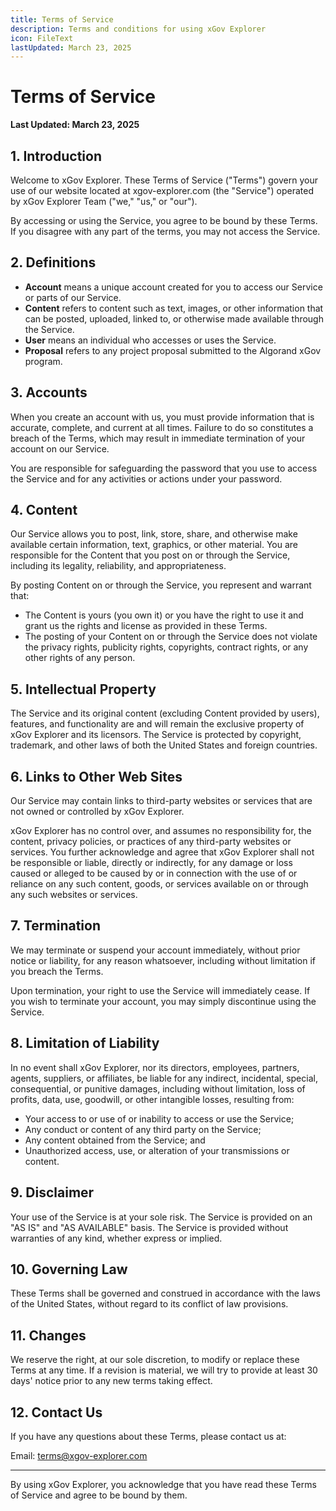 ```yaml
---
title: Terms of Service
description: Terms and conditions for using xGov Explorer
icon: FileText
lastUpdated: March 23, 2025
---
```


# Terms of Service

**Last Updated: March 23, 2025**

## 1. Introduction

Welcome to xGov Explorer. These Terms of Service ("Terms") govern your use of our website located at xgov-explorer.com (the "Service") operated by xGov Explorer Team ("we," "us," or "our").

By accessing or using the Service, you agree to be bound by these Terms. If you disagree with any part of the terms, you may not access the Service.

## 2. Definitions

- **Account** means a unique account created for you to access our Service or parts of our Service.
- **Content** refers to content such as text, images, or other information that can be posted, uploaded, linked to, or otherwise made available through the Service.
- **User** means an individual who accesses or uses the Service.
- **Proposal** refers to any project proposal submitted to the Algorand xGov program.

## 3. Accounts

When you create an account with us, you must provide information that is accurate, complete, and current at all times. Failure to do so constitutes a breach of the Terms, which may result in immediate termination of your account on our Service.

You are responsible for safeguarding the password that you use to access the Service and for any activities or actions under your password.

## 4. Content

Our Service allows you to post, link, store, share, and otherwise make available certain information, text, graphics, or other material. You are responsible for the Content that you post on or through the Service, including its legality, reliability, and appropriateness.

By posting Content on or through the Service, you represent and warrant that:

- The Content is yours (you own it) or you have the right to use it and grant us the rights and license as provided in these Terms.
- The posting of your Content on or through the Service does not violate the privacy rights, publicity rights, copyrights, contract rights, or any other rights of any person.

## 5. Intellectual Property

The Service and its original content (excluding Content provided by users), features, and functionality are and will remain the exclusive property of xGov Explorer and its licensors. The Service is protected by copyright, trademark, and other laws of both the United States and foreign countries.

## 6. Links to Other Web Sites

Our Service may contain links to third-party websites or services that are not owned or controlled by xGov Explorer.

xGov Explorer has no control over, and assumes no responsibility for, the content, privacy policies, or practices of any third-party websites or services. You further acknowledge and agree that xGov Explorer shall not be responsible or liable, directly or indirectly, for any damage or loss caused or alleged to be caused by or in connection with the use of or reliance on any such content, goods, or services available on or through any such websites or services.

## 7. Termination

We may terminate or suspend your account immediately, without prior notice or liability, for any reason whatsoever, including without limitation if you breach the Terms.

Upon termination, your right to use the Service will immediately cease. If you wish to terminate your account, you may simply discontinue using the Service.

## 8. Limitation of Liability

In no event shall xGov Explorer, nor its directors, employees, partners, agents, suppliers, or affiliates, be liable for any indirect, incidental, special, consequential, or punitive damages, including without limitation, loss of profits, data, use, goodwill, or other intangible losses, resulting from:

- Your access to or use of or inability to access or use the Service;
- Any conduct or content of any third party on the Service;
- Any content obtained from the Service; and
- Unauthorized access, use, or alteration of your transmissions or content.

## 9. Disclaimer

Your use of the Service is at your sole risk. The Service is provided on an "AS IS" and "AS AVAILABLE" basis. The Service is provided without warranties of any kind, whether express or implied.

## 10. Governing Law

These Terms shall be governed and construed in accordance with the laws of the United States, without regard to its conflict of law provisions.

## 11. Changes

We reserve the right, at our sole discretion, to modify or replace these Terms at any time. If a revision is material, we will try to provide at least 30 days' notice prior to any new terms taking effect.

## 12. Contact Us

If you have any questions about these Terms, please contact us at:

Email: terms@xgov-explorer.com

---

By using xGov Explorer, you acknowledge that you have read these Terms of Service and agree to be bound by them.

